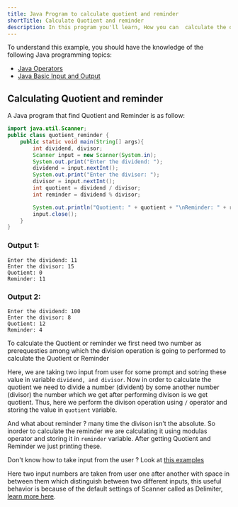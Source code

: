 ```yaml
---
title: Java Program to calculate quotient and reminder
shortTitle: Calculate Quotient and reminder
description: In this program you'll learn, How you can  calculate the quotient and reminder of a number (divident) by dividing a number (divisor)
---
```



To understand this example, you should have the knowledge of the following Java programming topics:

- [Java Operators](/docs/operators)
- [Java Basic Input and Output](/docs/basic-input-output)

## Calculating Quotient and reminder

A Java program that find Quotient and Reminder is as follow:

```java
import java.util.Scanner;
public class quotient_reminder {
    public static void main(String[] args){
        int dividend, divisor;
        Scanner input = new Scanner(System.in);
        System.out.print("Enter the dividend: ");
        dividend = input.nextInt();
        System.out.print("Enter the divisor: ");
        divisor = input.nextInt();
        int quotient = dividend / divisor;
        int reminder = dividend % divisor;

        System.out.println("Quotient: " + quotient + "\nReminder: " + reminder);
        input.close();
    }
}
```
### Output 1:

```plaintext
Enter the dividend: 11
Enter the divisor: 15
Quotient: 0
Reminder: 11
```

### Output 2:
```plaintext
Enter the dividend: 100
Enter the divisor: 8
Quotient: 12
Reminder: 4
```

To calculate the Quotient or reminder we first need two number as prerequesties among which the division operation is going to performed to calculate the Quotient or Reminder

Here, we are taking two input from user for some prompt and sotring these value in variable `dividend, and divisor`. Now in order to calculate the quotient we need to divide a number (divident) by some another number (divisor) the number which we get after performing divison is we get quotient.
Thus, here we perform the divison operation using `/` operator and storing the value in `quotient` variable.

And what about reminder ? many time the divison isn't the absolute. So inorder to calculate the reminder we are calculating it using modulas operator and storing it in `reminder` variable.
After getting Quotient and Reminder we just printing these.


<Callout>

Don't know how to take input from the user ? Look at [this examples](/docs/basic-input-output#java-input)

Here two input numbers are taken from user one after another with space in between them which distinguish between two different inputs, this useful behavior is because of the default settings of Scanner called as Delimiter, [learn more here](https://www.javatpoint.com/post/java-scanner-delimiter-method).

</Callout>
